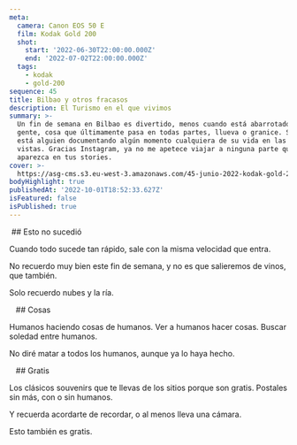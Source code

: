 ```yaml
---
meta:
  camera: Canon EOS 50 E
  film: Kodak Gold 200
  shot:
    start: '2022-06-30T22:00:00.000Z'
    end: '2022-07-02T22:00:00.000Z'
  tags:
    - kodak
    - gold-200
sequence: 45
title: Bilbao y otros fracasos
description: El Turismo en el que vivimos
summary: >-
  Un fin de semana en Bilbao es divertido, menos cuando está abarrotado de
  gente, cosa que últimamente pasa en todas partes, llueva o granice. Siempre
  está alguien documentando algún momento cualquiera de su vida en las mejores
  vistas. Gracias Instagram, ya no me apetece viajar a ninguna parte que
  aparezca en tus stories.
cover: >-
  https://asg-cms.s3.eu-west-3.amazonaws.com/45-junio-2022-kodak-gold-200/06.webp
bodyHighlight: true
publishedAt: '2022-10-01T18:52:33.627Z'
isFeatured: false
isPublished: true
---
```


<Image url="https://asg-cms.s3.eu-west-3.amazonaws.com/45-junio-2022-kodak-gold-200/01.webp" />





<ContainerText size="xl">
  ## Esto no sucedió

  Cuando todo sucede tan rápido, sale con la misma velocidad que entra.

  No recuerdo muy bien este fin de semana, y no es que salieremos de vinos, que también.

  Solo recuerdo nubes y la ría.


</ContainerText>



<Image url="https://asg-cms.s3.eu-west-3.amazonaws.com/45-junio-2022-kodak-gold-200/02.webp" />

<Image url="https://asg-cms.s3.eu-west-3.amazonaws.com/45-junio-2022-kodak-gold-200/03.webp" />

<Image url="https://asg-cms.s3.eu-west-3.amazonaws.com/45-junio-2022-kodak-gold-200/04.webp" />

<ContainerText size="lg">
  ## Cosas

  Humanos haciendo cosas de humanos. Ver a humanos hacer cosas. Buscar soledad entre humanos.

  No diré matar a todos los humanos, aunque ya lo haya hecho.&#x20;
</ContainerText>



<Image url="https://asg-cms.s3.eu-west-3.amazonaws.com/45-junio-2022-kodak-gold-200/05.webp" />

<Image url="https://asg-cms.s3.eu-west-3.amazonaws.com/45-junio-2022-kodak-gold-200/06.webp" />

<Image url="https://asg-cms.s3.eu-west-3.amazonaws.com/45-junio-2022-kodak-gold-200/07.webp" />

<ContainerText size="lg">
  ## Gratis

  Los clásicos souvenirs que te llevas de los sitios porque son gratis. Postales sin más, con o sin humanos.

  Y recuerda acordarte de recordar, o al menos lleva una cámara.

  Esto también es gratis.
</ContainerText>



<Image url="https://asg-cms.s3.eu-west-3.amazonaws.com/45-junio-2022-kodak-gold-200/08.webp" />

<Image url="https://asg-cms.s3.eu-west-3.amazonaws.com/45-junio-2022-kodak-gold-200/09.webp" />

<Image url="https://asg-cms.s3.eu-west-3.amazonaws.com/45-junio-2022-kodak-gold-200/10.webp" />

